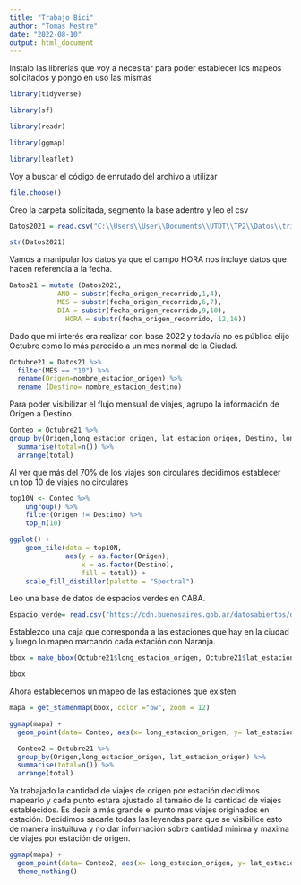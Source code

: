 ```yaml
---
title: "Trabajo Bici"
author: "Tomas Mestre"
date: "2022-08-10"
output: html_document
---
```

Instalo las librerias que voy a necesitar para poder establecer los mapeos solicitados y pongo en uso las mismas 

```r
library(tidyverse)
```
```r
library(sf)
```
```r
library(readr)
```

```r
library(ggmap)
```
```r
library(leaflet)
```

Voy a buscar el código de enrutado del archivo a utilizar

```r
file.choose()
```
Creo la carpeta solicitada, segmento la base adentro y leo el csv
```r
Datos2021 = read.csv("C:\\Users\\User\\Documents\\UTDT\\TP2\\Datos\\trips_2021.csv")
```

 
```r
str(Datos2021)
```

 Vamos a manipular los datos ya que el campo HORA nos incluye datos que hacen referencia a la fecha.
                             
```r
Datos21 = mutate (Datos2021,
            ANO = substr(fecha_origen_recorrido,1,4),
            MES = substr(fecha_origen_recorrido,6,7),
            DIA = substr(fecha_origen_recorrido,9,10),
              HORA = substr(fecha_origen_recorrido, 12,16))
```
 
 Dado que mi interés era realizar con base 2022 y todavía no es pública elijo Octubre como lo más parecido a un mes normal de la Ciudad.
 
```r
Octubre21 = Datos21 %>% 
  filter(MES == "10") %>% 
  rename(Origen=nombre_estacion_origen) %>% 
  rename (Destino= nombre_estacion_destino)
```
 
 Para poder visibilizar el flujo mensual de viajes, agrupo la información de Origen a Destino.
 
```r
Conteo = Octubre21 %>% 
group_by(Origen,long_estacion_origen, lat_estacion_origen, Destino, long_estacion_destino, lat_estacion_destino) %>% 
  summarise(total=n()) %>% 
  arrange(total)
``` 
Al ver que más del 70% de los viajes son circulares decidimos establecer un top 10 de viajes no circulares
```r
top10N <- Conteo %>% 
    ungroup() %>% 
    filter(Origen != Destino) %>% 
    top_n(10)
```

```r
ggplot() + 
    geom_tile(data = top10N, 
              aes(y = as.factor(Origen),
                  x = as.factor(Destino),
                  fill = total)) +
    scale_fill_distiller(palette = "Spectral")
```


Leo una base de datos de espacios verdes en CABA.
```r
Espacio_verde= read.csv("https://cdn.buenosaires.gob.ar/datosabiertos/datasets/secretaria-de-desarrollo-urbano/espacios-verdes/espacio_verde_publico.csv")
```
Establezco una caja que corresponda a las estaciones que hay en la ciudad y luego lo mapeo marcando cada estación con Naranja.
```r
bbox = make_bbox(Octubre21$long_estacion_origen, Octubre21$lat_estacion_origen)

bbox
```
 Ahora establecemos un mapeo de las estaciones que existen
```r
mapa = get_stamenmap(bbox, color ="bw", zoom = 12)

ggmap(mapa) +
  geom_point(data= Conteo, aes(x= long_estacion_origen, y= lat_estacion_origen), color = "orange")
```

```r
  Conteo2 = Octubre21 %>% 
  group_by(Origen,long_estacion_origen, lat_estacion_origen) %>% 
  summarise(total=n()) %>% 
  arrange(total)
```
Ya trabajado la cantidad de viajes de origen por estación decidimos mapearlo y cada punto estara ajustado al tamaño de la cantidad de viajes establecidos. Es decir a más grande el punto mas viajes originados en estación. Decidimos sacarle todas las leyendas para que se visibilice esto de manera instuituva y no dar información sobre cantidad minima y maxima de viajes por estación de origen.
```r
ggmap(mapa) +
  geom_point(data= Conteo2, aes(x= long_estacion_origen, y= lat_estacion_origen, color = "red", size= total))+
  theme_nothing()
```
